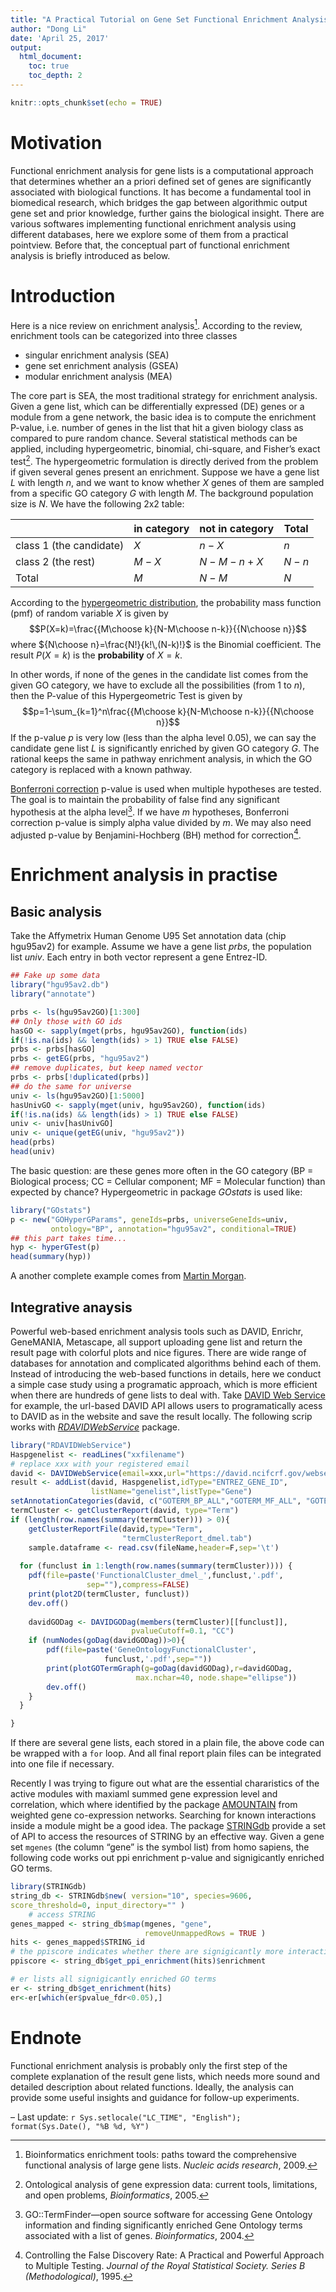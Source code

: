```yaml
---
title: "A Practical Tutorial on Gene Set Functional Enrichment Analysis"
author: "Dong Li"
date: 'April 25, 2017'
output:
  html_document:
    toc: true
    toc_depth: 2
---
```


```r
knitr::opts_chunk$set(echo = TRUE)
```

# Motivation

Functional enrichment analysis for gene lists is a computational approach that determines whether an a priori defined set of genes are significantly associated with biological functions. It has become a fundamental tool in biomedical research, which bridges the gap between algorithmic output gene set and prior knowledge, further gains the biological insight. There are various softwares implementing functional enrichment analysis using different databases, here we explore some of them from a practical pointview. Before that, the conceptual part of functional enrichment analysis is briefly introduced as below.

# Introduction
Here is a nice review on enrichment analysis^[Bioinformatics enrichment tools: paths toward the comprehensive functional analysis of large gene lists. *Nucleic acids research*, 2009.]. According to the review, enrichment tools can be categorized into three classes

 - singular enrichment analysis (SEA)
 - gene set enrichment analysis (GSEA)
 - modular enrichment analysis (MEA)

The core part is SEA, the most traditional strategy for enrichment analysis. Given a gene list, which can be differentially expressed (DE) genes or a module from a gene network, the basic idea is to compute the enrichment P-value, i.e. number of genes in the list that hit a given biology class as compared to pure random chance. Several statistical methods can be applied, including hypergeometric, binomial, chi-square, and Fisher's exact test^[Ontological analysis of gene expression data: current tools, limitations, and open problems, *Bioinformatics*, 2005.]. The hypergeometric formulation is directly derived from the problem if given several genes present an enrichment. Suppose we have a gene list $L$ with length $n$, and we want to know whether $X$ genes of them are sampled from a specific GO category $G$ with length $M$. The background population size is $N$. We have the following 2x2 table:

|     | in category  | not in category | Total   |
|-----+--------------+-----------------+---------|
| class 1 (the candidate)  | $X$   | $n-X$      | $n$ |
| class 2 (the rest) | $M-X$ | $N-M-n+X$  | $N-n$ |
| Total    | $M$   | $N-M$      | $N$ |

According to the [hypergeometric distribution](https://en.wikipedia.org/wiki/Hypergeometric_distribution), the probability mass function (pmf) of random variable $X$ is given by
$$P(X=k)=\frac{{M\choose k}{N-M\choose n-k}}{{N\choose n}}$$
where ${N\choose n}=\frac{N!}{k!\,(N-k)!}$ is the Binomial coefficient. The result $P(X=k)$ is the **probability** of $X=k$.

In other words, if none of the genes in the candidate list comes from the given GO category, we have to exclude all the possibilities (from 1 to $n$), then the P-value of this Hypergeometric Test is given by
$$p=1-\sum_{k=1}^n\frac{{M\choose k}{N-M\choose n-k}}{{N\choose n}}$$
If the p-value $p$ is very low (less than the alpha level 0.05), we can say the candidate gene list $L$ is significantly enriched by given GO category $G$. The rational keeps the same in pathway enrichment analysis, in which the GO category is replaced with a known pathway.

[Bonferroni correction](https://en.wikipedia.org/wiki/Bonferroni_correction) p-value is used when multiple hypotheses are tested. The goal is to maintain the probability of false find any significant hypothesis at the alpha level^[GO::TermFinder—open source software for accessing Gene Ontology information and finding significantly enriched Gene Ontology terms associated with a list of genes. *Bioinformatics*, 2004.]. If we have $m$ hypotheses, Bonferroni correction p-value is simply alpha value divided by $m$. We may also need adjusted p-value by Benjamini-Hochberg (BH) method for correction^[Controlling the False Discovery Rate: A Practical and Powerful Approach to Multiple Testing. *Journal of the Royal Statistical Society. Series B (Methodological)*, 1995.].

# Enrichment analysis in practise
## Basic analysis
Take the Affymetrix Human Genome U95 Set annotation data (chip hgu95av2) for example. Assume we have a gene list $prbs$, the population list $univ$. Each entry in both vector represent a gene  Entrez-ID. 
```r
## Fake up some data
library("hgu95av2.db")
library("annotate")

prbs <- ls(hgu95av2GO)[1:300]
## Only those with GO ids
hasGO <- sapply(mget(prbs, hgu95av2GO), function(ids)
if(!is.na(ids) && length(ids) > 1) TRUE else FALSE)
prbs <- prbs[hasGO]
prbs <- getEG(prbs, "hgu95av2")
## remove duplicates, but keep named vector
prbs <- prbs[!duplicated(prbs)]
## do the same for universe
univ <- ls(hgu95av2GO)[1:5000]
hasUnivGO <- sapply(mget(univ, hgu95av2GO), function(ids)
if(!is.na(ids) && length(ids) > 1) TRUE else FALSE)
univ <- univ[hasUnivGO]
univ <- unique(getEG(univ, "hgu95av2"))
head(prbs)
head(univ)
```

The basic question: are these genes more often in the GO category (BP = Biological process; CC = Cellular component; MF = Molecular function) than expected by chance? Hypergeometric in package *GOstats* is used like:
```r
library("GOstats")
p <- new("GOHyperGParams", geneIds=prbs, universeGeneIds=univ,
         ontology="BP", annotation="hgu95av2", conditional=TRUE)
## this part takes time...
hyp <- hyperGTest(p)
head(summary(hyp))
```
A another complete example comes from [Martin Morgan](http://www.bioconductor.org/help/course-materials/2009/SSCMay09/gsea).

## Integrative anaysis
Powerful web-based enrichment analysis tools such as DAVID, Enrichr, GeneMANIA, Metascape, all support uploading gene list and return the result page with colorful plots and nice figures. There are wide range of databases for annotation and complicated algorithms behind each of them. Instead of introducing the web-based functions in details, here we conduct a simple case study using a programatic approach, which is more efficient when there are hundreds of gene lists to deal with. Take [DAVID Web Service](https://david.ncifcrf.gov/content.jsp?file=WS.html) for example, the url-based DAVID API allows users to programatically acess to DAVID as in the website and save the result locally. The following scrip works with [*RDAVIDWebService*](https://bioconductor.org/packages/release/bioc/html/RDAVIDWebService.html) package.
```r
library("RDAVIDWebService")
Haspgenelist <- readLines("xxfilename")
# replace xxx with your registered email
david <- DAVIDWebService(email=xxx,url="https://david.ncifcrf.gov/webservice/services/DAVIDWebService.DAVIDWebServiceHttpSoap12Endpoint/")
result <- addList(david, Haspgenelist,idType="ENTREZ_GENE_ID",
                  listName="genelist",listType="Gene")
setAnnotationCategories(david, c("GOTERM_BP_ALL","GOTERM_MF_ALL", "GOTERM_CC_ALL"))
termCluster <- getClusterReport(david, type="Term")
if (length(row.names(summary(termCluster))) > 0){
	getClusterReportFile(david,type="Term",
	                     "termClusterReport_dmel.tab")
	sample.dataframe <- read.csv(fileName,header=F,sep='\t')
	
  for (funclust in 1:length(row.names(summary(termCluster)))) {
    pdf(file=paste('FunctionalCluster_dmel_',funclust,'.pdf',
                 sep=""),compress=FALSE)
    print(plot2D(termCluster, funclust))
    dev.off()
	
    davidGODag <- DAVIDGODag(members(termCluster)[[funclust]],
                           pvalueCutoff=0.1, "CC")
    if (numNodes(goDag(davidGODag))>0){
        pdf(file=paste('GeneOntologyFunctionalCluster',
                     funclust,'.pdf',sep=""))
	    print(plotGOTermGraph(g=goDag(davidGODag),r=davidGODag,
	                        max.nchar=40, node.shape="ellipse"))
	    dev.off()
    }
  }

}
```
If there are several gene lists, each stored in a plain file, the above code can be wrapped with a `for` loop. And all final report plain files can be integrated into one file if necessary.

Recently I was trying to figure out what are the essential chararistics of the active modules with maxiaml summed gene expression level and correlation, which where identified by the package [AMOUNTAIN](http://bioconductor.org/packages/AMOUNTAIN) from weighted gene co-expression networks. Searching for known interactions inside a module might be a good idea. The package [STRINGdb](http://bioconductor.org/packages/STRINGdb) provide a set of API to access the resources of STRING by an effective way. Given a gene set `mgenes` (the column "gene" is the symbol list) from homo sapiens, the following code works out ppi enrichment p-value and signigicantly enriched GO terms.
```r
library(STRINGdb)
string_db <- STRINGdb$new( version="10", species=9606,
score_threshold=0, input_directory="" )
 	# access STRING
genes_mapped <- string_db$map(mgenes, "gene",
                              removeUnmappedRows = TRUE )
hits <- genes_mapped$STRING_id
# the ppiscore indicates whether there are signigicantly more interactions inside the module than exprected
ppiscore <- string_db$get_ppi_enrichment(hits)$enrichment

# er lists all signigicantly enriched GO terms
er <- string_db$get_enrichment(hits)
er<-er[which(er$pvalue_fdr<0.05),]
```

# Endnote
Functional enrichment analysis is probably only the first step of the complete explanation of the result gene lists, which needs more sound and detailed description about related functions. Ideally, the analysis can provide some useful insights and guidance for follow-up experiments. 

<!--But it would be the last step for a CS background guy. The question still remains as, where are the bounderies of a [interdisciplinary](https://en.wikipedia.org/wiki/Interdisciplinarity) research field located?-->

--
Last update: `r Sys.setlocale("LC_TIME", "English"); format(Sys.Date(), "%B %d, %Y")`